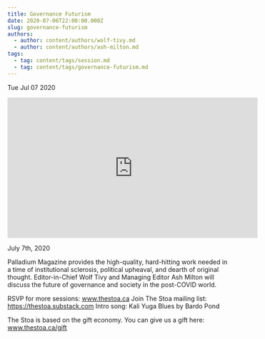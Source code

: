 ```yaml
---
title: Governance Futurism
date: 2020-07-06T22:00:00.000Z
slug: governance-futurism
authors:
  - author: content/authors/wolf-tivy.md
  - author: content/authors/ash-milton.md
tags:
  - tag: content/tags/session.md
  - tag: content/tags/governance-futurism.md
---
```






Tue Jul 07 2020

<iframe width="560" height="315" src="https://www.youtube.com/embed/3x6kBB9FG7A" title="Governance Futurism w/ Wolf Tivy and Ash Milton" frameborder="0" allow="accelerometer; autoplay; clipboard-write; encrypted-media; gyroscope; picture-in-picture" allowfullscreen ></iframe>

July 7th, 2020

Palladium Magazine provides the high-quality, hard-hitting work needed in a time of institutional sclerosis, political upheaval, and dearth of original thought. Editor-in-Chief Wolf Tivy and Managing Editor Ash Milton will discuss the future of governance and society in the post-COVID world.

RSVP for more sessions: www.thestoa.ca
Join The Stoa mailing list: https://thestoa.substack.com
Intro song: Kali Yuga Blues by Bardo Pond

The Stoa is based on the gift economy. You can give us a gift here: www.thestoa.ca/gift


